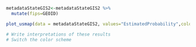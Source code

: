 

```r
metadataStateGIS2<-metadataStateGIS2 %>%
  mutate(fips=GEOID)

plot_usmap(data = metadataStateGIS2, values="EstimatedProbability",color="white")+scale_fill_continuous(name="% who Believe that War is Effective",label= scales::comma)+theme(legend.position="right")

# Write interpretations of these results
# Switch the color scheme
```

